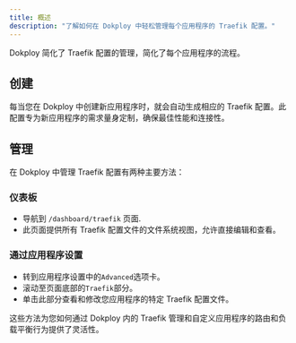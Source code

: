 ```yaml
---
title: 概述
description: "了解如何在 Dokploy 中轻松管理每个应用程序的 Traefik 配置。"
---
```


Dokploy 简化了 Traefik 配置的管理，简化了每个应用程序的流程。

## 创建

每当您在 Dokploy 中创建新应用程序时，就会自动生成相应的 Traefik 配置。此配置专为新应用程序的需求量身定制，确保最佳性能和连接性。

## 管理

在 Dokploy 中管理 Traefik 配置有两种主要方法：

### 仪表板

- 导航到 `/dashboard/traefik` 页面.
- 此页面提供所有 Traefik 配置文件的文件系统视图，允许直接编辑和查看。

### 通过应用程序设置

- 转到应用程序设置中的`Advanced`选项卡。
- 滚动至页面底部的`Traefik`部分。
- 单击此部分查看和修改您应用程序的特定 Traefik 配置文件。

这些方法为您如何通过 Dokploy 内的 Traefik 管理和自定义应用程序的路由和负载平衡行为提供了灵活性。
